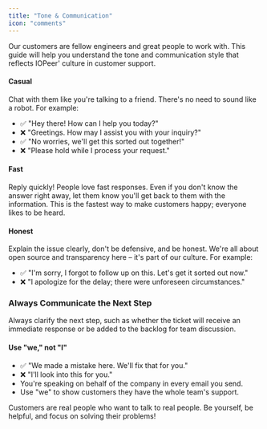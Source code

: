 ```yaml
---
title: "Tone & Communication"
icon: "comments"
---
```



Our customers are fellow engineers and great people to work with. This guide will help you understand the tone and communication style that reflects IOPeer' culture in customer support.

#### Casual

Chat with them like you're talking to a friend. There's no need to sound like a robot. For example:
* ✅ "Hey there! How can I help you today?"
* ❌ "Greetings. How may I assist you with your inquiry?"
* ✅ "No worries, we'll get this sorted out together!"
* ❌ "Please hold while I process your request."

#### Fast
Reply quickly! People love fast responses. Even if you don't know the answer right away, let them know you'll get back to them with the information. This is the fastest way to make customers happy; everyone likes to be heard.

#### Honest

Explain the issue clearly, don't be defensive, and be honest. We're all about open source and transparency here – it's part of our culture. For example:
* ✅ "I'm sorry, I forgot to follow up on this. Let's get it sorted out now."
* ❌ "I apologize for the delay; there were unforeseen circumstances."

### Always Communicate the Next Step  

Always clarify the next step, such as whether the ticket will receive an immediate response or be added to the backlog for team discussion.

#### Use "we," not "I"
* ✅ "We made a mistake here. We'll fix that for you."
* ❌ "I'll look into this for you."
* You're speaking on behalf of the company in every email you send.
* Use "we" to show customers they have the whole team's support.

<Tip>
Customers are real people who want to talk to real people. Be yourself, be helpful, and focus on solving their problems!
</Tip>